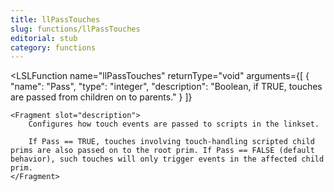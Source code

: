 ```yaml
---
title: llPassTouches
slug: functions/llPassTouches
editorial: stub
category: functions
---
```


<LSLFunction
	name="llPassTouches"
	returnType="void"
	arguments={[
	{
		"name": "Pass",
		"type": "integer",
		"description": "Boolean, if TRUE, touches are passed from children on to parents."
	}
]}
>
	<Fragment slot="description">
		Configures how touch events are passed to scripts in the linkset.
		
		If Pass == TRUE, touches involving touch-handling scripted child prims are also passed on to the root prim. If Pass == FALSE (default behavior), such touches will only trigger events in the affected child prim.
	</Fragment>
</LSLFunction>
